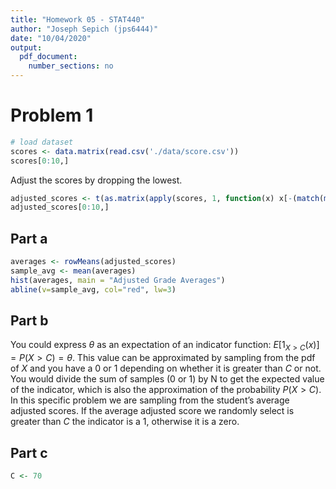 ```yaml
---
title: "Homework 05 - STAT440"
author: "Joseph Sepich (jps6444)"
date: "10/04/2020"
output:
  pdf_document:
    number_sections: no
---
```


# Problem 1

```r
# load dataset
scores <- data.matrix(read.csv('./data/score.csv'))
scores[0:10,]
```

Adjust the scores by dropping the lowest.

```r
adjusted_scores <- t(as.matrix(apply(scores, 1, function(x) x[-(match(min(x), x))])))
adjusted_scores[0:10,]
```

## Part a

```r
averages <- rowMeans(adjusted_scores)
sample_avg <- mean(averages)
hist(averages, main = "Adjusted Grade Averages")
abline(v=sample_avg, col="red", lw=3)
```

## Part b

You could express $\theta$ as an expectation of an indicator function: $E[1_{X>C}(x)] = P(X > C) = \theta$. This value can be approximated by sampling from the pdf of $X$ and you have a 0 or 1 depending on whether it is greater than $C$ or not. You would divide the sum of samples (0 or 1) by N to get the expected value of the indicator, which is also the approximation of the probability $P(X > C)$. In this specific problem we are sampling from the student's average adjusted scores. If the average adjusted score we randomly select is greater than $C$ the indicator is a 1, otherwise it is a zero.

## Part c

```r
C <- 70

```






